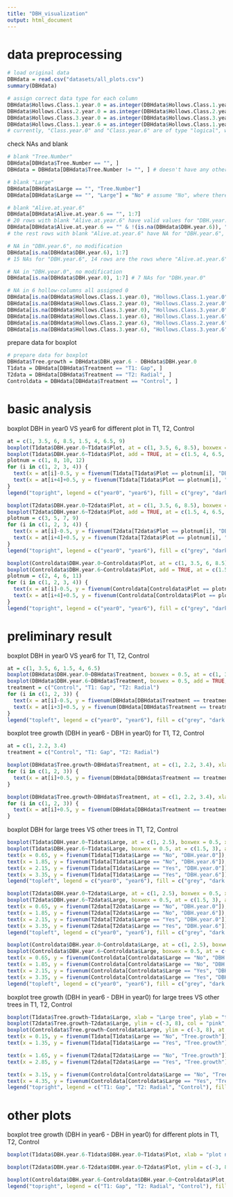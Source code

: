 ```yaml
---
title: "DBH_visualization"
output: html_document
---
```


# data preprocessing
```r
# load original data
DBHdata = read.csv("datasets/all_plots.csv")
summary(DBHdata)
```
```r
# assign correct data type for each column
DBHdata$Hollows.Class.1.year.0 = as.integer(DBHdata$Hollows.Class.1.year.0)
DBHdata$Hollows.Class.2.year.0 = as.integer(DBHdata$Hollows.Class.2.year.0)
DBHdata$Hollows.Class.3.year.0 = as.integer(DBHdata$Hollows.Class.3.year.0)
DBHdata$Hollows.Class.1.year.6 = as.integer(DBHdata$Hollows.Class.1.year.6)
# currently, "Class.year.0" and "Class.year.6" are of type "logical", we don't modify them as they will not be used in the following preliminary analyses.
```

check NAs and blank
```r
# blank "Tree.Number"
DBHdata[DBHdata$Tree.Number == "", ]
DBHdata = DBHdata[DBHdata$Tree.Number != "", ] # doesn't have any other infomation, remove rows
```
```r
# blank "Large"
DBHdata[DBHdata$Large == "", "Tree.Number"]
DBHdata[DBHdata$Large == "", "Large"] = "No" # assume "No", where there's no "Yes"
```
```r
# blank "Alive.at.year.6"
DBHdata[DBHdata$Alive.at.year.6 == "", 1:7]
# 20 rows with blank "Alive.at.year.6" have valid values for "DBH.year.6", assume they have "Yes" for "Alive.at.year.6"
DBHdata[DBHdata$Alive.at.year.6 == "" & !(is.na(DBHdata$DBH.year.6)), "Alive.at.year.6"] = "Yes"
# the rest rows with blank "Alive.at.year.6" have NA for "DBH.year.6", not sure whether the trees are not alive, or just missing records in year6, so no modification.
```
```r
# NA in "DBH.year.6", no modification
DBHdata[is.na(DBHdata$DBH.year.6), 1:7]
# 15 NAs for "DBH.year.6", 14 rows are the rows where "Alive.at.year.6" is blank, and one exception.
```
```r
# NA in "DBH.year.0", no modification
DBHdata[is.na(DBHdata$DBH.year.0), 1:7] # 7 NAs for "DBH.year.0"
```
```r
# NA in 6 hollow-columns all assigned 0
DBHdata[is.na(DBHdata$Hollows.Class.1.year.0), "Hollows.Class.1.year.0"] = 0
DBHdata[is.na(DBHdata$Hollows.Class.2.year.0), "Hollows.Class.2.year.0"] = 0
DBHdata[is.na(DBHdata$Hollows.Class.3.year.0), "Hollows.Class.3.year.0"] = 0
DBHdata[is.na(DBHdata$Hollows.Class.1.year.6), "Hollows.Class.1.year.6"] = 0
DBHdata[is.na(DBHdata$Hollows.Class.2.year.6), "Hollows.Class.2.year.6"] = 0
DBHdata[is.na(DBHdata$Hollows.Class.3.year.6), "Hollows.Class.3.year.6"] = 0
```

prepare data for boxplot
```r
# prepare data for boxplot
DBHdata$Tree.growth = DBHdata$DBH.year.6 - DBHdata$DBH.year.0
T1data = DBHdata[DBHdata$Treatment == "T1: Gap", ]
T2data = DBHdata[DBHdata$Treatment == "T2: Radial", ]
Controldata = DBHdata[DBHdata$Treatment == "Control", ]
```






# basic analysis
boxplot DBH in year0 VS year6 for different plot in T1, T2, Control
```r
at = c(1, 3.5, 6, 8.5, 1.5, 4, 6.5, 9)
boxplot(T1data$DBH.year.0~T1data$Plot, at = c(1, 3.5, 6, 8.5), boxwex = 0.5, xlab = "T1: Gap plot number", ylab = "DBH in year0 VS year6", xlim = c(0, 10), ylim = c(15, 100))
boxplot(T1data$DBH.year.6~T1data$Plot, add = TRUE, at = c(1.5, 4, 6.5, 9), boxwex = 0.5, xaxt = "n", col = "dark grey")
plotnum = c(1, 8, 10, 12)
for (i in c(1, 2, 3, 4)) {
  text(x = at[i]-0.5, y = fivenum(T1data[T1data$Plot == plotnum[i], "DBH.year.0"]), labels = fivenum(T1data[T1data$Plot == plotnum[i], "DBH.year.0"]), cex = 0.6)
  text(x = at[i+4]+0.5, y = fivenum(T1data[T1data$Plot == plotnum[i], "DBH.year.6"]), labels = fivenum(T1data[T1data$Plot == plotnum[i], "DBH.year.6"]), cex = 0.6)
}
legend("topright", legend = c("year0", "year6"), fill = c("grey", "dark grey"))

boxplot(T2data$DBH.year.0~T2data$Plot, at = c(1, 3.5, 6, 8.5), boxwex = 0.5, xlab = "T2: Radial plot number", ylab = "DBH in year0 VS year6", xlim = c(0, 10), ylim = c(15, 100))
boxplot(T2data$DBH.year.6~T2data$Plot, add = TRUE, at = c(1.5, 4, 6.5, 9), boxwex = 0.5, xaxt = "n", col = "dark grey")
plotnum = c(3, 5, 7, 9)
for (i in c(1, 2, 3, 4)) {
  text(x = at[i]-0.5, y = fivenum(T2data[T2data$Plot == plotnum[i], "DBH.year.0"]), labels = fivenum(T2data[T2data$Plot == plotnum[i], "DBH.year.0"]), cex = 0.6)
  text(x = at[i+4]+0.5, y = fivenum(T2data[T2data$Plot == plotnum[i], "DBH.year.6"]), labels = round(fivenum(T2data[T2data$Plot == plotnum[i], "DBH.year.6"]), 2), cex = 0.6)
}
legend("topright", legend = c("year0", "year6"), fill = c("grey", "dark grey"))

boxplot(Controldata$DBH.year.0~Controldata$Plot, at = c(1, 3.5, 6, 8.5), boxwex = 0.5, xlab = "Control treatment plot number", ylab = "DBH in year0 VS year6", xlim = c(0, 10), ylim = c(15, 100))
boxplot(Controldata$DBH.year.6~Controldata$Plot, add = TRUE, at = c(1.5, 4, 6.5, 9), boxwex = 0.5, xaxt = "n", col = "dark grey")
plotnum = c(2, 4, 6, 11)
for (i in c(1, 2, 3, 4)) {
  text(x = at[i]-0.5, y = fivenum(Controldata[Controldata$Plot == plotnum[i], "DBH.year.0"]), labels = round(fivenum(Controldata[Controldata$Plot == plotnum[i], "DBH.year.0"]), 2), cex = 0.6)
  text(x = at[i+4]+0.5, y = fivenum(Controldata[Controldata$Plot == plotnum[i], "DBH.year.6"]), labels = round(fivenum(Controldata[Controldata$Plot == plotnum[i], "DBH.year.6"]), 2), cex = 0.6)
}
legend("topright", legend = c("year0", "year6"), fill = c("grey", "dark grey"))
```






# preliminary result
boxplot DBH in year0 VS year6 for T1, T2, Control
```r
at = c(1, 3.5, 6, 1.5, 4, 6.5)
boxplot(DBHdata$DBH.year.0~DBHdata$Treatment, boxwex = 0.5, at = c(1, 3.5, 6), xlab = "treatment", ylab = "DBH in year0 VS year6", xlim = c(0, 7.5))
boxplot(DBHdata$DBH.year.6~DBHdata$Treatment, boxwex = 0.5, add = TRUE, at = c(1.5, 4, 6.5), xaxt = "n", col = "dark grey")
treatment = c("Control", "T1: Gap", "T2: Radial")
for (i in c(1, 2, 3)) {
  text(x = at[i]-0.5, y = fivenum(DBHdata[DBHdata$Treatment == treatment[i], "DBH.year.0"]), labels = fivenum(DBHdata[DBHdata$Treatment == treatment[i], "DBH.year.0"]), cex = 0.6)
  text(x = at[i+3]+0.5, y = fivenum(DBHdata[DBHdata$Treatment == treatment[i], "DBH.year.6"]), labels = round(fivenum(DBHdata[DBHdata$Treatment == treatment[i], "DBH.year.6"]), 2), cex = 0.6)
}
legend("topleft", legend = c("year0", "year6"), fill = c("grey", "dark grey"))
```

boxplot tree growth (DBH in year6 - DBH in year0) for T1, T2, Control
```r
at = c(1, 2.2, 3.4)
treatment = c("Control", "T1: Gap", "T2: Radial")

boxplot(DBHdata$Tree.growth~DBHdata$Treatment, at = c(1, 2.2, 3.4), xlab = "treatment", ylab = "tree growth = DBHyear6 - DBHyear0", xlim = c(0.5, 4))
for (i in c(1, 2, 3)) {
  text(x = at[i]+0.5, y = fivenum(DBHdata[DBHdata$Treatment == treatment[i], "Tree.growth"]), labels = round(fivenum(DBHdata[DBHdata$Treatment == treatment[i], "Tree.growth"]), 2), cex = 0.6)
}

boxplot(DBHdata$Tree.growth~DBHdata$Treatment, at = c(1, 2.2, 3.4), xlab = "treatment", ylab = "tree growth = DBHyear6 - DBHyear0 (zoom in)", xlim = c(0.5, 4), ylim = c(-3, 8))
for (i in c(1, 2, 3)) {
  text(x = at[i]+0.5, y = fivenum(DBHdata[DBHdata$Treatment == treatment[i], "Tree.growth"]), labels = round(fivenum(DBHdata[DBHdata$Treatment == treatment[i], "Tree.growth"]), 2), cex = 0.6)
}
```

boxplot DBH for large trees VS other trees in T1, T2, Control
```r
boxplot(T1data$DBH.year.0~T1data$Large, at = c(1, 2.5), boxwex = 0.5, xlab = "T1: Gap Large tree", ylab = "DBH in year0 VS year6", xlim = c(0.5, 3.5), ylim = c(15, 70))
boxplot(T1data$DBH.year.6~T1data$Large, boxwex = 0.5, at = c(1.5, 3), add = TRUE, col = "dark grey")
text(x = 0.65, y = fivenum(T1data[T1data$Large == "No", "DBH.year.0"]), labels = fivenum(T1data[T1data$Large == "No", "DBH.year.0"]), cex = 0.6)
text(x = 1.85, y = fivenum(T1data[T1data$Large == "No", "DBH.year.6"]), labels = fivenum(T1data[T1data$Large == "No", "DBH.year.6"]), cex = 0.6)
text(x = 2.15, y = fivenum(T1data[T1data$Large == "Yes", "DBH.year.0"]), labels = fivenum(T1data[T1data$Large == "Yes", "DBH.year.0"]), cex = 0.6)
text(x = 3.35, y = fivenum(T1data[T1data$Large == "Yes", "DBH.year.6"]), labels = fivenum(T1data[T1data$Large == "Yes", "DBH.year.6"]), cex = 0.6)
legend("topleft", legend = c("year0", "year6"), fill = c("grey", "dark grey"))

boxplot(T2data$DBH.year.0~T2data$Large, at = c(1, 2.5), boxwex = 0.5, xlab = "T2: Radial Large tree", ylab = "DBH in year0 VS year6", xlim = c(0.5, 3.5))
boxplot(T2data$DBH.year.6~T2data$Large, boxwex = 0.5, at = c(1.5, 3), add = TRUE, col = "dark grey")
text(x = 0.65, y = fivenum(T2data[T2data$Large == "No", "DBH.year.0"]), labels = fivenum(T2data[T2data$Large == "No", "DBH.year.0"]), cex = 0.6)
text(x = 1.85, y = fivenum(T2data[T2data$Large == "No", "DBH.year.6"]), labels = fivenum(T2data[T2data$Large == "No", "DBH.year.6"]), cex = 0.6)
text(x = 2.15, y = fivenum(T2data[T2data$Large == "Yes", "DBH.year.0"]), labels = fivenum(T2data[T2data$Large == "Yes", "DBH.year.0"]), cex = 0.6)
text(x = 3.35, y = fivenum(T2data[T2data$Large == "Yes", "DBH.year.6"]), labels = round(fivenum(T2data[T2data$Large == "Yes", "DBH.year.6"]), 2), cex = 0.6)
legend("topleft", legend = c("year0", "year6"), fill = c("grey", "dark grey"))

boxplot(Controldata$DBH.year.0~Controldata$Large, at = c(1, 2.5), boxwex = 0.5, xlab = "Control treatment Large tree", ylab = "DBH in year0 VS year6", xlim = c(0.5, 3.5), ylim = c(15, 70))
boxplot(Controldata$DBH.year.6~Controldata$Large, boxwex = 0.5, at = c(1.5, 3), add = TRUE, col = "dark grey")
text(x = 0.65, y = fivenum(Controldata[Controldata$Large == "No", "DBH.year.0"]), labels = fivenum(Controldata[Controldata$Large == "No", "DBH.year.0"]), cex = 0.6)
text(x = 1.85, y = fivenum(Controldata[Controldata$Large == "No", "DBH.year.6"]), labels = fivenum(Controldata[Controldata$Large == "No", "DBH.year.6"]), cex = 0.6)
text(x = 2.15, y = fivenum(Controldata[Controldata$Large == "Yes", "DBH.year.0"]), labels = round(fivenum(Controldata[Controldata$Large == "Yes", "DBH.year.0"]), 2), cex = 0.6)
text(x = 3.35, y = fivenum(Controldata[Controldata$Large == "Yes", "DBH.year.6"]), labels = fivenum(Controldata[Controldata$Large == "Yes", "DBH.year.6"]), cex = 0.6)
legend("topleft", legend = c("year0", "year6"), fill = c("grey", "dark grey"))
```

boxplot tree growth (DBH in year6 - DBH in year0) for large trees VS other trees in T1, T2, Control
```r
boxplot(T1data$Tree.growth~T1data$Large, xlab = "Large tree", ylab = "tree growth = DBHyear6 - DBHyear0 (zoom in)", ylim = c(-3, 8), col = "light blue", at = c(0.5, 1), boxwex = 0.5, xlim = c(0, 5))
boxplot(T2data$Tree.growth~T2data$Large, ylim = c(-3, 8), col = "pink", at = c(2, 2.5), boxwex = 0.5, add = TRUE)
boxplot(Controldata$Tree.growth~Controldata$Large, ylim = c(-3, 8), at = c(3.5, 4), boxwex = 0.5, add = TRUE)
text(x = 0.15, y = fivenum(T1data[T1data$Large == "No", "Tree.growth"]), labels = round(fivenum(T1data[T1data$Large == "No", "Tree.growth"]), 2), cex = 0.6)
text(x = 1.35, y = fivenum(T1data[T1data$Large == "Yes", "Tree.growth"]), labels = fivenum(T1data[T1data$Large == "Yes", "Tree.growth"]), cex = 0.6)

text(x = 1.65, y = fivenum(T2data[T2data$Large == "No", "Tree.growth"]), labels = round(fivenum(T2data[T2data$Large == "No", "Tree.growth"]), 2), cex = 0.6)
text(x = 2.85, y = fivenum(T2data[T2data$Large == "Yes", "Tree.growth"]), labels = round(fivenum(T2data[T2data$Large == "Yes", "Tree.growth"]), 2), cex = 0.6)

text(x = 3.15, y = fivenum(Controldata[Controldata$Large == "No", "Tree.growth"]), labels = round(fivenum(Controldata[Controldata$Large == "No", "Tree.growth"]), 2), cex = 0.6)
text(x = 4.35, y = fivenum(Controldata[Controldata$Large == "Yes", "Tree.growth"]), labels = round(fivenum(Controldata[Controldata$Large == "Yes", "Tree.growth"]), 2), cex = 0.6)
legend("topright", legend = c("T1: Gap", "T2: Radial", "Control"), fill = c("light blue", "pink", "grey"))
```






# other plots
boxplot tree growth (DBH in year6 - DBH in year0) for different plots in T1, T2, Control
```r
boxplot(T1data$DBH.year.6-T1data$DBH.year.0~T1data$Plot, xlab = "plot number", ylab = "tree growth = DBHyear6 - DBHyear0 (zoom in)", ylim = c(-3, 8), xlim = c(0, 8), at = c(0.5, 1, 1.5, 2), boxwex = 0.45, col = "light blue")

boxplot(T2data$DBH.year.6-T2data$DBH.year.0~T2data$Plot, ylim = c(-3, 8), at = c(3, 3.5, 4, 4.5), boxwex = 0.45, add = TRUE, col = "pink")

boxplot(Controldata$DBH.year.6-Controldata$DBH.year.0~Controldata$Plot, ylim = c(-3, 8), at = c(5.5, 6, 6.5, 7), boxwex = 0.45, add = TRUE)
legend("topright", legend = c("T1: Gap", "T2: Radial", "Control"), fill = c("light blue", "pink", "grey"))
```